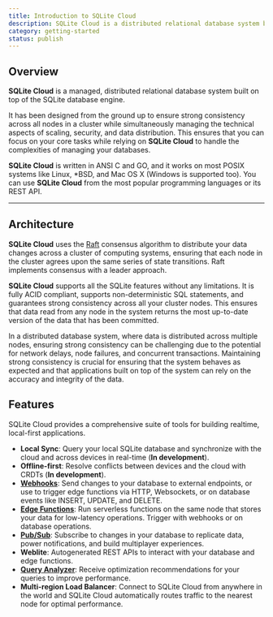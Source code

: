 ```yaml
---
title: Introduction to SQLite Cloud
description: SQLite Cloud is a distributed relational database system built on top of the SQLite database engine.
category: getting-started
status: publish
---
```


## Overview
**SQLite Cloud** is a managed, distributed relational database system built on top of the SQLite database engine. 

It has been designed from the ground up to ensure strong consistency across all nodes in a cluster while simultaneously managing the technical aspects of scaling, security, and data distribution. This ensures that you can focus on your core tasks while relying on **SQLite Cloud** to handle the complexities of managing your databases.

**SQLite Cloud** is written in ANSI C and GO, and it works on most POSIX systems like Linux, *BSD, and Mac OS X (Windows is supported too). You can use **SQLite Cloud** from the most popular programming languages or its REST API.

---

## Architecture

**SQLite Cloud** uses the [Raft](https://raft.github.io) consensus algorithm to distribute your data changes across a cluster of computing systems, ensuring that each node in the cluster agrees upon the same series of state transitions. Raft implements consensus with a leader approach.

**SQLite Cloud** supports all the SQLite features without any limitations. It is fully ACID compliant, supports non-deterministic SQL statements, and guarantees strong consistency across all your cluster nodes. This ensures that data read from any node in the system returns the most up-to-date version of the data that has been committed.

In a distributed database system, where data is distributed across multiple nodes, ensuring strong consistency can be challenging due to the potential for network delays, node failures, and concurrent transactions. Maintaining strong consistency is crucial for ensuring that the system behaves as expected and that applications built on top of the system can rely on the accuracy and integrity of the data.

## Features
SQLite Cloud provides a comprehensive suite of tools for building realtime, local-first applications.
* **Local Sync**: Query your local SQLite database and synchronize with the cloud and across devices in real-time (**In development**).
* **Offline-first**: Resolve conflicts between devices and the cloud with CRDTs (**In development**).
* **[Webhooks](/docs/webhooks)**: Send changes to your database to external endpoints, or use to trigger edge functions via HTTP, Websockets, or on database events like INSERT, UPDATE, and DELETE.
* **[Edge Functions](/docs/edge-functions)**: Run serverless functions on the same node that stores your data for low-latency operations. Trigger with webhooks or on database operations.
* **[Pub/Sub](/docs/pub-sub)**: Subscribe to changes in your database to replicate data, power notifications, and build multiplayer experiences.
* **Weblite**: Autogenerated REST APIs to interact with your database and edge functions.
* **[Query Analyzer](/docs/analyzer)**: Receive optimization recommendations for your queries to improve performance.
* **Multi-region Load Balancer**: Connect to SQLite Cloud from anywhere in the world and SQLite Cloud automatically routes traffic to the nearest node for optimal performance.
